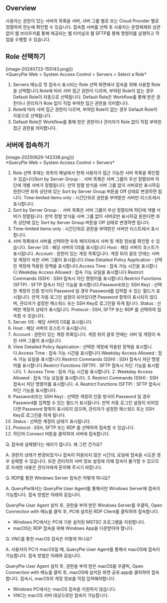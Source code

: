 ## Overview
사용자는 권한이 있는 서버의 목록을 서버, 서버 그룹 별로 또는 Cloud Provider 별로 정렬하여 한눈에 확인할 수 있습니다.  접속할 서버를 선택 후 사용자는 운영체제와 상관없이 웹 브라우저를 통해 제공되는 웹 터미널과 웹 SFTP를 통해 명령어를 실행하고 작업을 수행할 수 있습니다.

## Role 선택하기
<p align="center">
<div>[image-20240723-155143.png]()</div>
*QueryPie Web &gt; System Access Control &gt; Servers &gt; Select a Role*
</p>

1. Servers 메뉴로 첫 접속시 표시되는 Role 선택 화면에서 접속을 위해 사용할 Role을 선택합니다.Role에 따라 서버 접근 권한이 다르며, 부여된 Role이 없는 경우 Default Role이 자동으로 선택됩니다. Default Role은 Workflow를 통해 받은 권한이나 관리자가 Role 없이 직접 부여한 접근 권한을 의미합니다.
  1. Role에 따라 서버 접근 권한이 다르며, 부여된 Role이 없는 경우 Default Role이 자동으로 선택됩니다.
  2. Default Role은 Workflow를 통해 받은 권한이나 관리자가 Role 없이 직접 부여한 접근 권한을 의미합니다.

## 서버에 접속하기
<p align="center">
<div>[image-20250629-142338.png]()</div>
*QueryPie Web &gt; System Access Control &gt; Servers*
</p>

1. Role 선택 후에는 좌측의 패널에서 현재 사용자가 접근 가능한 서버 목록을 확인할 수 있습니다Sort by Server Group : . 서버 목록은 서버 그룹이 우선 정렬되며 하단에 개별 서버가 정렬됩니다. 만약 정렬 방식을 서버 그룹 없이 서버로만 표시하길 원한다면 좌측 상단에 있는 Sort by Server Group 버튼을 Off 상태로 변경하면 됩니다. Time-limited items only : 시간단위로 권한을 부여받은 서버만 리스트에서 표시합니다.
  1. Sort by Server Group : . 서버 목록은 서버 그룹이 우선 정렬되며 하단에 개별 서버가 정렬됩니다. 만약 정렬 방식을 서버 그룹 없이 서버로만 표시하길 원한다면 좌측 상단에 있는 Sort by Server Group 버튼을 Off 상태로 변경하면 됩니다.
  2. Time-limited items only : 시간단위로 권한을 부여받은 서버만 리스트에서 표시합니다.
2. 서버 목록에서 서버를 선택하면 우측 페이지에서 서버 및 계정 정보를 확인할 수 있습니다. Server OS : 해당 서버의 OS를 표시됩니다 Host : 해당 서버의 호스트가 표시됩니다. Account : 권한이 있는 계정 목록입니다. 계정 뒤의 괄호 안에는 서버 및 계정이 속한 서버 그룹이 표시됩니다.View Detailed Policy Application : 선택한 계정에 적용된 정책을 표시합니다.Access Time : 접속 가능 시간을 표시합니다.Weekday Access Allowed : 접속 가능 요일을 표시합니다.Restrict Commands (SSH) : SSH 접속시 차단 명령어를 표시합니다.Restrict Functions (SFTP) : SFTP 접속시 차단 기능을 표시합니다.Password(또는 SSH Key) : 선택한 계정의 인증 방식이 Password 일 경우 Password를 입력할 수 있는 필드가 표시됩니다. 만약 자동 로그인 설정이 되어있다면 Password 항목이 표시되지 않으며, 관리자가 설정한 패스워드 또는 SSH Key로 로그인을 하게 됩니다. Status : 선택한 계정의 상태가 표시됩니다. Protocol : SSH, SFTP 또는 RDP 를 선택하여 접속할 수 있습니다.
  1. Server OS : 해당 서버의 OS를 표시됩니다
  2. Host : 해당 서버의 호스트가 표시됩니다.
  3. Account : 권한이 있는 계정 목록입니다. 계정 뒤의 괄호 안에는 서버 및 계정이 속한 서버 그룹이 표시됩니다.
  4. View Detailed Policy Application : 선택한 계정에 적용된 정책을 표시합니다.Access Time : 접속 가능 시간을 표시합니다.Weekday Access Allowed : 접속 가능 요일을 표시합니다.Restrict Commands (SSH) : SSH 접속시 차단 명령어를 표시합니다.Restrict Functions (SFTP) : SFTP 접속시 차단 기능을 표시합니다.
    1. Access Time : 접속 가능 시간을 표시합니다.
    2. Weekday Access Allowed : 접속 가능 요일을 표시합니다.
    3. Restrict Commands (SSH) : SSH 접속시 차단 명령어를 표시합니다.
    4. Restrict Functions (SFTP) : SFTP 접속시 차단 기능을 표시합니다.
  5. Password(또는 SSH Key) : 선택한 계정의 인증 방식이 Password 일 경우 Password를 입력할 수 있는 필드가 표시됩니다. 만약 자동 로그인 설정이 되어있다면 Password 항목이 표시되지 않으며, 관리자가 설정한 패스워드 또는 SSH Key로 로그인을 하게 됩니다.
  6. Status : 선택한 계정의 상태가 표시됩니다.
  7. Protocol : SSH, SFTP 또는 RDP 를 선택하여 접속할 수 있습니다.
3. 하단의 Connect 버튼을 클릭하여 서버에 접속합니다.

Q. 접속에 실패했다는 에러가 뜹니다. 왜 그런 건가요?

A. 권한의 상태가 변경되었거나 접속이 허용되지 않은 시간대, 요일에 접속을 시도한 경우 실패할 수 있습니다. 또한 관리자의 서버 정보 설정에 의해 접속이 불가할 수 있으므로 자세한 내용은 관리자에게 문의해 주시기 바랍니다.

Q. RDP를 통한 Windows Server 접속은 어떻게 하나요?

A. QueryPie에서는 QueryPie User Agent를 통해서만 Windows Server에 접속이 가능합니다. 접속 방법은 아래와 같습니다.

QueryPie User Agent 설치 후, 권한을 부여 받은 Windows Server를 우클릭, Open Connection with 메뉴를 클릭 후, PC에 설치된 RDP Client를 클릭하여 접속합니다.

* Windows PC에서는 PC에 기본 설치된 MSTSC 프로그램을 지원합니다.
* macOS는 RDP 접속을 위해 Windows App을 다운받아야 합니다.

Q. VNC를 통한 macOS 접속은 어떻게 하나요?

A. 사용자의 PC가 macOS일 때, QueryPie User Agent를 통해서 macOS에 접속이 가능합니다. 접속 방법은 아래와 같습니다.

QueryPie User Agent 설치 후, 권한을 부여 받은 macOS를 우클릭, Open Connection with 메뉴를 클릭 후, macOS에 설치된 화면 공유.app을 클릭하여 접속합니다. 접속시, macOS의 계정 정보를 직접 입력해야합니다.

* Windows PC에서는 macOS 접속을 지원하지 않습니다.
* VNC는 macOS 서버 대상으로만 접속이 가능합니다.
